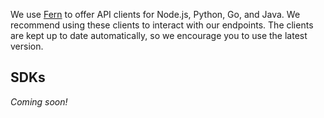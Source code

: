 We use [Fern](www.buildwithfern.com) to offer API clients for Node.js, Python, Go, and Java.
We recommend using these clients to interact with our endpoints.
The clients are kept up to date automatically, so we encourage you to use the latest version.

## SDKs

*Coming soon!*

<Cards>
  <Card
    title="Node.js/TypeScript"
    icon="fa-brands fa-node"
    href="https://github.com/imartinez/privateGPT-typescript"
  />
  <Card
    title="Python"
    icon="fa-brands fa-python"
    href="https://github.com/imartinez/privateGPT-python"
  />
  <br />
</Cards>

<br />

<Cards>
  <Card
    title="Java"
    icon="fa-brands fa-java"
    href="https://github.com/imartinez/privateGPT-java"
  />
  <Card
    title="Go"
    icon="fa-brands fa-golang"
    href="https://github.com/imartinez/privateGPT-go"
  />
</Cards>

<br />
